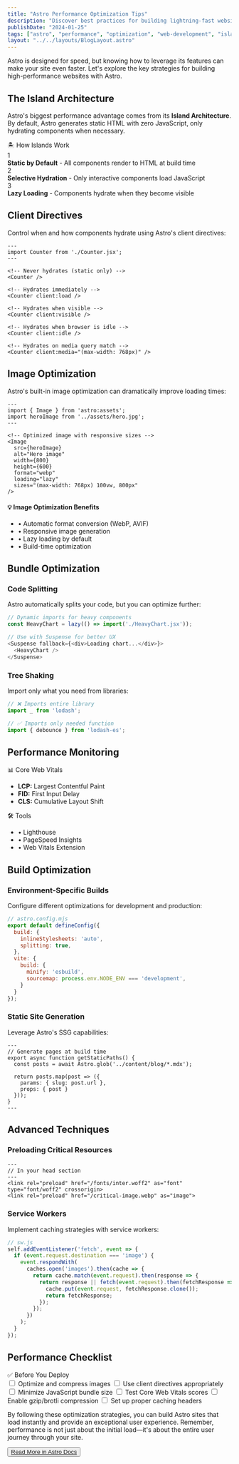 ```yaml
---
title: "Astro Performance Optimization Tips"
description: "Discover best practices for building lightning-fast websites with Astro's island architecture and optimization features."
publishDate: "2024-01-25"
tags: ["astro", "performance", "optimization", "web-development", "islands"]
layout: "../../layouts/BlogLayout.astro"
---
```



Astro is designed for speed, but knowing how to leverage its features can make your site even faster. Let's explore the key strategies for building high-performance websites with Astro.

## The Island Architecture

Astro's biggest performance advantage comes from its **Island Architecture**. By default, Astro generates static HTML with zero JavaScript, only hydrating components when necessary.

<Card className="my-6">
  <CardHeader>
    <CardTitle>🏝️ How Islands Work</CardTitle>
  </CardHeader>
  <CardContent className="space-y-3">
    <div className="flex items-start gap-3">
      <span className="w-6 h-6 bg-blue-500 text-white rounded-full flex items-center justify-center text-sm font-bold">1</span>
      <div>
        <strong>Static by Default</strong> - All components render to HTML at build time
      </div>
    </div>
    <div className="flex items-start gap-3">
      <span className="w-6 h-6 bg-green-500 text-white rounded-full flex items-center justify-center text-sm font-bold">2</span>
      <div>
        <strong>Selective Hydration</strong> - Only interactive components load JavaScript
      </div>
    </div>
    <div className="flex items-start gap-3">
      <span className="w-6 h-6 bg-purple-500 text-white rounded-full flex items-center justify-center text-sm font-bold">3</span>
      <div>
        <strong>Lazy Loading</strong> - Components hydrate when they become visible
      </div>
    </div>
  </CardContent>
</Card>

## Client Directives

Control when and how components hydrate using Astro's client directives:

```astro
---
import Counter from './Counter.jsx';
---

<!-- Never hydrates (static only) -->
<Counter />

<!-- Hydrates immediately -->
<Counter client:load />

<!-- Hydrates when visible -->
<Counter client:visible />

<!-- Hydrates when browser is idle -->
<Counter client:idle />

<!-- Hydrates on media query match -->
<Counter client:media="(max-width: 768px)" />
```

## Image Optimization

Astro's built-in image optimization can dramatically improve loading times:

```astro
---
import { Image } from 'astro:assets';
import heroImage from '../assets/hero.jpg';
---

<!-- Optimized image with responsive sizes -->
<Image
  src={heroImage}
  alt="Hero image"
  width={800}
  height={600}
  format="webp"
  loading="lazy"
  sizes="(max-width: 768px) 100vw, 800px"
/>
```

<div className="my-6 p-4 bg-yellow-50 border border-yellow-200 rounded-lg dark:bg-yellow-950/20 dark:border-yellow-800">
  <h4 className="font-semibold text-yellow-800 dark:text-yellow-200 mb-2">
    💡 Image Optimization Benefits
  </h4>
  <ul className="text-sm text-yellow-700 dark:text-yellow-300 space-y-1">
    <li>• Automatic format conversion (WebP, AVIF)</li>
    <li>• Responsive image generation</li>
    <li>• Lazy loading by default</li>
    <li>• Build-time optimization</li>
  </ul>
</div>

## Bundle Optimization

### Code Splitting

Astro automatically splits your code, but you can optimize further:

```javascript
// Dynamic imports for heavy components
const HeavyChart = lazy(() => import('./HeavyChart.jsx'));

// Use with Suspense for better UX
<Suspense fallback={<div>Loading chart...</div>}>
  <HeavyChart />
</Suspense>
```

### Tree Shaking

Import only what you need from libraries:

```javascript
// ❌ Imports entire library
import _ from 'lodash';

// ✅ Imports only needed function
import { debounce } from 'lodash-es';
```

## Performance Monitoring

<div className="grid grid-cols-1 md:grid-cols-2 gap-4 my-6">
  <Card>
    <CardHeader>
      <CardTitle className="text-lg">📊 Core Web Vitals</CardTitle>
    </CardHeader>
    <CardContent>
      <ul className="text-sm space-y-1">
        <li><strong>LCP:</strong> Largest Contentful Paint</li>
        <li><strong>FID:</strong> First Input Delay</li>
        <li><strong>CLS:</strong> Cumulative Layout Shift</li>
      </ul>
    </CardContent>
  </Card>
  
  <Card>
    <CardHeader>
      <CardTitle className="text-lg">🛠️ Tools</CardTitle>
    </CardHeader>
    <CardContent>
      <ul className="text-sm space-y-1">
        <li>• Lighthouse</li>
        <li>• PageSpeed Insights</li>
        <li>• Web Vitals Extension</li>
      </ul>
    </CardContent>
  </Card>
</div>

## Build Optimization

### Environment-Specific Builds

Configure different optimizations for development and production:

```javascript
// astro.config.mjs
export default defineConfig({
  build: {
    inlineStylesheets: 'auto',
    splitting: true,
  },
  vite: {
    build: {
      minify: 'esbuild',
      sourcemap: process.env.NODE_ENV === 'development',
    }
  }
});
```

### Static Site Generation

Leverage Astro's SSG capabilities:

```astro
---
// Generate pages at build time
export async function getStaticPaths() {
  const posts = await Astro.glob('../content/blog/*.mdx');
  
  return posts.map(post => ({
    params: { slug: post.url },
    props: { post }
  }));
}
---
```

## Advanced Techniques

### Preloading Critical Resources

```astro
---
// In your head section
---
<link rel="preload" href="/fonts/inter.woff2" as="font" type="font/woff2" crossorigin>
<link rel="preload" href="/critical-image.webp" as="image">
```

### Service Workers

Implement caching strategies with service workers:

```javascript
// sw.js
self.addEventListener('fetch', event => {
  if (event.request.destination === 'image') {
    event.respondWith(
      caches.open('images').then(cache => {
        return cache.match(event.request).then(response => {
          return response || fetch(event.request).then(fetchResponse => {
            cache.put(event.request, fetchResponse.clone());
            return fetchResponse;
          });
        });
      })
    );
  }
});
```

## Performance Checklist

<Card className="my-6">
  <CardHeader>
    <CardTitle>✅ Before You Deploy</CardTitle>
  </CardHeader>
  <CardContent>
    <div className="space-y-2 text-sm">
      <label className="flex items-center gap-2">
        <input type="checkbox" className="rounded" />
        <span>Optimize and compress images</span>
      </label>
      <label className="flex items-center gap-2">
        <input type="checkbox" className="rounded" />
        <span>Use client directives appropriately</span>
      </label>
      <label className="flex items-center gap-2">
        <input type="checkbox" className="rounded" />
        <span>Minimize JavaScript bundle size</span>
      </label>
      <label className="flex items-center gap-2">
        <input type="checkbox" className="rounded" />
        <span>Test Core Web Vitals scores</span>
      </label>
      <label className="flex items-center gap-2">
        <input type="checkbox" className="rounded" />
        <span>Enable gzip/brotli compression</span>
      </label>
      <label className="flex items-center gap-2">
        <input type="checkbox" className="rounded" />
        <span>Set up proper caching headers</span>
      </label>
    </div>
  </CardContent>
</Card>

By following these optimization strategies, you can build Astro sites that load instantly and provide an exceptional user experience. Remember, performance is not just about the initial load—it's about the entire user journey through your site.

<div className="mt-8 text-center">
  <Button asChild variant="outline">
    <a href="https://docs.astro.build/en/guides/performance/" target="_blank" rel="noopener noreferrer">
      Read More in Astro Docs
    </a>
  </Button>
</div>